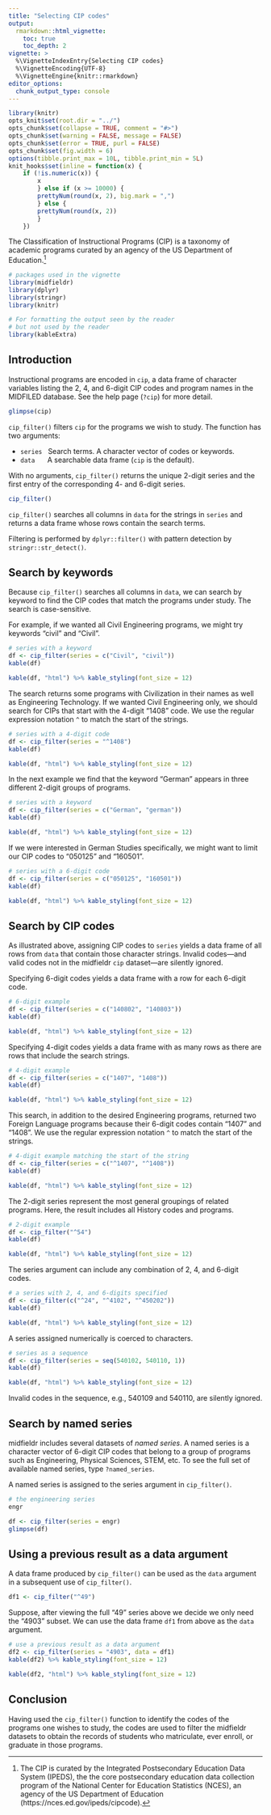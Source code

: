 ```yaml
---
title: "Selecting CIP codes"
output:
  rmarkdown::html_vignette: 
    toc: true
    toc_depth: 2
vignette: >
  %\VignetteIndexEntry{Selecting CIP codes}
  %\VignetteEncoding{UTF-8}
  %\VignetteEngine{knitr::rmarkdown}
editor_options: 
  chunk_output_type: console
---
```


```r
library(knitr)
opts_knit$set(root.dir = "../")
opts_chunk$set(collapse = TRUE, comment = "#>")
opts_chunk$set(warning = FALSE, message = FALSE)
opts_chunk$set(error = TRUE, purl = FALSE)
opts_chunk$set(fig.width = 6)
options(tibble.print_max = 10L, tibble.print_min = 5L)
knit_hooks$set(inline = function(x) {
	if (!is.numeric(x)) { 
		x 
		} else if (x >= 10000) { 
		prettyNum(round(x, 2), big.mark = ",")
		} else {
		prettyNum(round(x, 2))
		}
	})
```

The Classification of Instructional Programs (CIP) is a taxonomy of academic  programs curated by an agency of the US Department of Education.[^1]

[^1]: The CIP is curated by the Integrated Postsecondary Education Data System (IPEDS), the the core postsecondary education data collection program of the National Center for Education Statistics (NCES), an agency of the US Department of Education (https://nces.ed.gov/ipeds/cipcode). 



```r
# packages used in the vignette
library(midfieldr)
library(dplyr) 
library(stringr)
library(knitr)
```

```r
# For formatting the output seen by the reader
# but not used by the reader
library(kableExtra)
```

## Introduction

Instructional programs are encoded in `cip`, a data frame of character variables listing the 2, 4, and 6-digit CIP codes and program names in the MIDFILED database. See the help page (`?cip`) for more detail.  

```r
glimpse(cip)
```

`cip_filter()` filters `cip` for the programs we wish to study. The function has two arguments:   

- `series` <span style="display:inline-block; width: 1mm;"></span> Search terms. A character vector of codes or keywords.  
- `data` <span style="display:inline-block; width: 5.5mm;"></span>A searchable data frame (`cip` is the default). 

With no arguments, `cip_filter()` returns the unique 2-digit series and the first entry of the corresponding 4- and 6-digit series. 

```r
cip_filter()
```

`cip_filter()` searches all columns in `data` for the strings in `series` and returns a data frame whose rows contain the search terms.

Filtering is performed by `dplyr::filter()` with pattern detection by `stringr::str_detect()`.  

## Search by keywords

Because `cip_filter()` searches all columns in `data`, we can search by keyword to find the CIP codes that match the programs under study. The search is case-sensitive.  

For example, if we wanted all Civil Engineering programs, we might try keywords "civil" and "Civil". 

```r
# series with a keyword
df <- cip_filter(series = c("Civil", "civil"))
kable(df)
```

```r
kable(df, "html") %>% kable_styling(font_size = 12)
```

The search returns some programs with Civilization in their names as well as Engineering Technology. If we wanted Civil Engineering only, we should search for CIPs that start with the 4-digit "1408"  code. We use the regular expression notation `^` to match the start of the strings. 

```r
# series with a 4-digit code
df <- cip_filter(series = "^1408")
kable(df)
```

```r
kable(df, "html") %>% kable_styling(font_size = 12)
```

In the next example we find that the keyword "German" appears in three different 2-digit groups of programs. 

```r
# series with a keyword
df <- cip_filter(series = c("German", "german"))
kable(df)
```

```r
kable(df, "html") %>% kable_styling(font_size = 12)
```

 If we were interested in German Studies specifically, we might want to limit our CIP codes  to "050125" and "160501".
 
```r
# series with a 6-digit code
df <- cip_filter(series = c("050125", "160501"))
kable(df)
```
 
```r
kable(df, "html") %>% kable_styling(font_size = 12)
```





## Search by CIP codes 

As illustrated above, assigning CIP codes to `series` yields a data frame of all rows from `data` that contain those character strings. Invalid codes---and valid codes not in the midfieldr `cip` dataset---are silently ignored. 

Specifying 6-digit codes yields a data frame with a row for each 6-digit code.  

```r
# 6-digit example
df <- cip_filter(series = c("140802", "140803"))
kable(df)
```

```r
kable(df, "html") %>% kable_styling(font_size = 12)
```

Specifying 4-digit codes yields a data frame with as many rows as there are rows that include the search strings.   

```r
# 4-digit example
df <- cip_filter(series = c("1407", "1408"))
kable(df)
```

```r
kable(df, "html") %>% kable_styling(font_size = 12)
```

This search, in addition to the desired Engineering programs, returned two Foreign Language programs because their 6-digit codes contain "1407" and "1408". We use the regular expression notation `^` to match the start of the strings.

```r
# 4-digit example matching the start of the string 
df <- cip_filter(series = c("^1407", "^1408"))
kable(df)
```

```r
kable(df, "html") %>% kable_styling(font_size = 12)
```


The 2-digit series represent the most general groupings of related programs. Here, the result includes all History codes and programs. 

```r
# 2-digit example
df <- cip_filter("^54")
kable(df)
```

```r
kable(df, "html") %>% kable_styling(font_size = 12)
```

The series argument can include any combination of 2, 4, and 6-digit codes. 

```r
# a series with 2, 4, and 6-digits specified
df <- cip_filter(c("^24", "^4102", "^450202"))
kable(df)
```

```r
kable(df, "html") %>% kable_styling(font_size = 12)
```

A series assigned numerically is coerced to characters. 

```r
# series as a sequence
df <- cip_filter(series = seq(540102, 540110, 1))
kable(df)
```

```r
kable(df, "html") %>% kable_styling(font_size = 12)
```

Invalid codes in the sequence, e.g., 540109 and 540110, are silently ignored. 



## Search by named series

midfieldr includes several datasets of *named series*. A named series is a character vector of 6-digit CIP codes that belong to a group of programs such as Engineering, Physical Sciences, STEM, etc. To see the full set of available named series, type `?named_series`. 

A named series is assigned to the series argument in `cip_filter()`. 

```r
# the engineering series
engr

df <- cip_filter(series = engr)
glimpse(df)
```










## Using a previous result as a data argument 

A data frame produced by `cip_filter()` can be used as the `data` argument in a subsequent use of `cip_filter()`. 

```r
df1 <- cip_filter("^49")
```

Suppose, after viewing the full "49" series above we decide we only need the "4903" subset. We can use the data frame `df1` from above as the `data` argument. 

```r
# use a previous result as a data argument
df2 <- cip_filter(series = "4903", data = df1)
kable(df2) %>% kable_styling(font_size = 12)
```


```r
kable(df2, "html") %>% kable_styling(font_size = 12)
```




## Conclusion

Having used the `cip_filter()` function to identify the codes of the programs one wishes to study, the codes are used to filter the midfieldr   datasets to obtain the records of students who matriculate, ever enroll, or graduate in those programs. 

